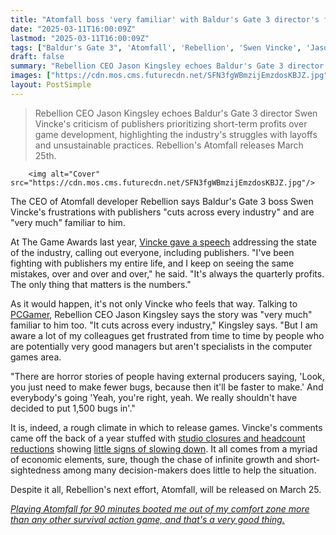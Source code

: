 ```yaml
---
title: "Atomfall boss 'very familiar' with Baldur's Gate 3 director's frustrations with publishers, as he recalls horror advice that games are 'faster to make' if you 'make fewer bugs'"
date: "2025-03-11T16:00:09Z"
lastmod: "2025-03-11T16:00:09Z"
tags: ["Baldur's Gate 3", 'Atomfall', 'Rebellion', 'Swen Vincke', 'Jason Kingsley', 'PC Gamer', 'Game Awards', 'Publisher Relations', 'Game Development', 'Industry Criticism', 'Survival Action', 'RPG']
draft: false
summary: "Rebellion CEO Jason Kingsley echoes Baldur's Gate 3 director Swen Vincke's criticism of publishers prioritizing short-term profits over game development, highlighting the industry's struggles with layoffs and unsustainable practices.  Rebellion's Atomfall releases March 25th."
images: ["https://cdn.mos.cms.futurecdn.net/SFN3fgWBmzijEmzdosKBJZ.jpg"]
layout: PostSimple
---
```

> Rebellion CEO Jason Kingsley echoes Baldur's Gate 3 director Swen Vincke's criticism of publishers prioritizing short-term profits over game development, highlighting the industry's struggles with layoffs and unsustainable practices.  Rebellion's Atomfall releases March 25th.


        <img alt="Cover" src="https://cdn.mos.cms.futurecdn.net/SFN3fgWBmzijEmzdosKBJZ.jpg"/>
        
The CEO of Atomfall developer Rebellion says Baldur's Gate 3 boss Swen Vincke's frustrations with publishers "cuts across every industry" and are "very much" familiar to him.

At The Game Awards last year, [Vincke gave a speech](https://www.gamesradar.com/games/baldur-s-gate/baldurs-gate-3-boss-swen-vincke-calls-out-industry-layoffs-short-sighted-decisions-arbitrary-sales-targets-and-more-in-his-latest-game-awards-speech-change-is-coming/) addressing the state of the industry, calling out everyone, including publishers. "I've been fighting with publishers my entire life, and I keep on seeing the same mistakes, over and over and over," he said. "It's always the quarterly profits. The only thing that matters is the numbers."

As it would happen, it's not only Vincke who feels that way. Talking to [PCGamer](https://www.pcgamer.com/gaming-industry/sniper-elite-ceo-reckons-swen-vincke-is-right-to-snarl-at-short-sighted-publishers-you-could-argue-that-their-business-at-senior-level-isnt-making-games-their-business-is-managing-their-shareholders-perceptions/), Rebellion CEO Jason Kingsley says the story was "very much" familiar to him too. "It cuts across every industry," Kingsley says. "But I am aware a lot of my colleagues get frustrated from time to time by people who are potentially very good managers but aren't specialists in the computer games area.

"There are horror stories of people having external producers saying, 'Look, you just need to make fewer bugs, because then it'll be faster to make.' And everybody's going 'Yeah, you're right, yeah. We really shouldn't have decided to put 1,500 bugs in'."

It is, indeed, a rough climate in which to release games. Vincke's comments came off the back of a year stuffed with [studio closures and headcount reductions](https://www.gamesradar.com/games/microsoft-gaming-laid-off-over-2-500-workers-this-year-but-it-still-found-enough-spare-change-to-give-its-ceo-a-usd79-million-bonus/) showing [little signs of slowing down](https://www.gamesradar.com/games/third-person-shooter/marvel-rivals-apparently-hit-with-significant-layoffs-despite-incredibly-successful-launch-this-is-such-a-weird-industry/). It all comes from a myriad of economic elements, sure, though the chase of infinite growth and short-sightedness among many decision-makers does little to help the situation.

Despite it all, Rebellion's next effort, Atomfall, will be released on March 25.

[<em>Playing Atomfall for 90 minutes booted me out of my comfort zone more than any other survival action game, and that's a very good thing.</em>](https://www.gamesradar.com/games/action/playing-atomfall-for-90-minutes-booted-me-out-of-my-comfort-zone-more-than-any-other-survival-action-game-and-thats-a-very-good-thing/)
        